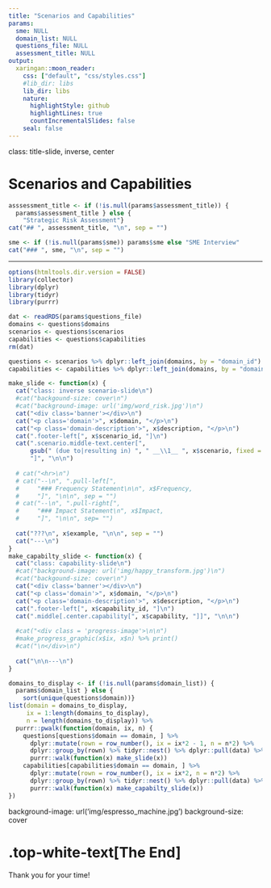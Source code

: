 ```yaml
---
title: "Scenarios and Capabilities"
params:
  sme: NULL
  domain_list: NULL
  questions_file: NULL
  assessment_title: NULL
output:
  xaringan::moon_reader:
    css: ["default", "css/styles.css"]
    #lib_dir: libs
    lib_dir: libs
    nature:
      highlightStyle: github
      highlightLines: true
      countIncrementalSlides: false
    seal: false
---
```


class: title-slide, inverse, center

# Scenarios and Capabilities

```r
asssessment_title <- if (!is.null(params$assessment_title)) {
  params$assessment_title } else {
    "Strategic Risk Assessment"}
cat("## ", assessment_title, "\n", sep = "")

sme <- if (!is.null(params$sme)) params$sme else "SME Interview"
cat("### ", sme, "\n", sep = "")
```

---

```r
options(htmltools.dir.version = FALSE)
library(collector)
library(dplyr)
library(tidyr)
library(purrr)
```

```r
dat <- readRDS(params$questions_file)
domains <- questions$domains
scenarios <- questions$scenarios
capabilities <- questions$capabilities
rm(dat)

questions <- scenarios %>% dplyr::left_join(domains, by = "domain_id")
capabilities <- capabilities %>% dplyr::left_join(domains, by = "domain_id")
```

```r
make_slide <- function(x) {
  cat("class: inverse scenario-slide\n")
  #cat("backgound-size: cover\n")
  #cat("background-image: url('img/word_risk.jpg')\n")
  cat("<div class='banner'></div>\n")
  cat("<p class='domain'>", x$domain, "</p>\n")
  cat("<p class='domain-description'>", x$description, "</p>\n")
  cat(".footer-left[", x$scenario_id, "]\n")
  cat(".scenario.middle-text.center[", 
      gsub(" (due to|resulting in) ", " __\\1__ ", x$scenario, fixed = FALSE), 
      "]", "\n\n")
  
  # cat("<hr>\n")
  # cat("--\n", ".pull-left[", 
  #     "### Frequency Statement\n\n", x$Frequency, 
  #     "]", "\n\n", sep = "")
  # cat("--\n", ".pull-right[", 
  #     "### Impact Statement\n", x$Impact, 
  #     "]", "\n\n", sep= "")
  
  cat("???\n", x$example, "\n\n", sep = "")
  cat("---\n")
}
make_capabilty_slide <- function(x) {
  cat("class: capability-slide\n")
  #cat("background-image: url('img/happy_transform.jpg')\n")
  #cat("backgound-size: cover\n")
  cat("<div class='banner'></div>\n")
  cat("<p class='domain'>", x$domain, "</p>\n")
  cat("<p class='domain-description'>", x$description, "</p>\n")
  cat(".footer-left[", x$capability_id, "]\n")
  cat(".middle[.center.capability[", x$capability, "]]", "\n\n")
  
  #cat("<div class = 'progress-image'>\n\n")
  #make_progress_graphic(x$ix, x$n) %>% print()
  #cat("\n</div>\n")
  
  cat("\n\n---\n")
}
```

```r
domains_to_display <- if (!is.null(params$domain_list)) {
  params$domain_list } else {
    sort(unique(questions$domain))}
list(domain = domains_to_display, 
     ix = 1:length(domains_to_display), 
     n = length(domains_to_display)) %>% 
  purrr::pwalk(function(domain, ix, n) {
    questions[questions$domain == domain, ] %>% 
      dplyr::mutate(rown = row_number(), ix = ix*2 - 1, n = n*2) %>% 
      dplyr::group_by(rown) %>% tidyr::nest() %>% dplyr::pull(data) %>% 
      purrr::walk(function(x) make_slide(x))
    capabilities[capabilities$domain == domain, ] %>% 
      dplyr::mutate(rown = row_number(), ix = ix*2, n = n*2) %>% 
      dplyr::group_by(rown) %>% tidyr::nest() %>% dplyr::pull(data) %>% 
      purrr::walk(function(x) make_capabilty_slide(x))
})
```

background-image: url('img/espresso_machine.jpg')
background-size: cover

# .top-white-text[The End]

<p class="top-white-text">Thank you for your time!</p>
